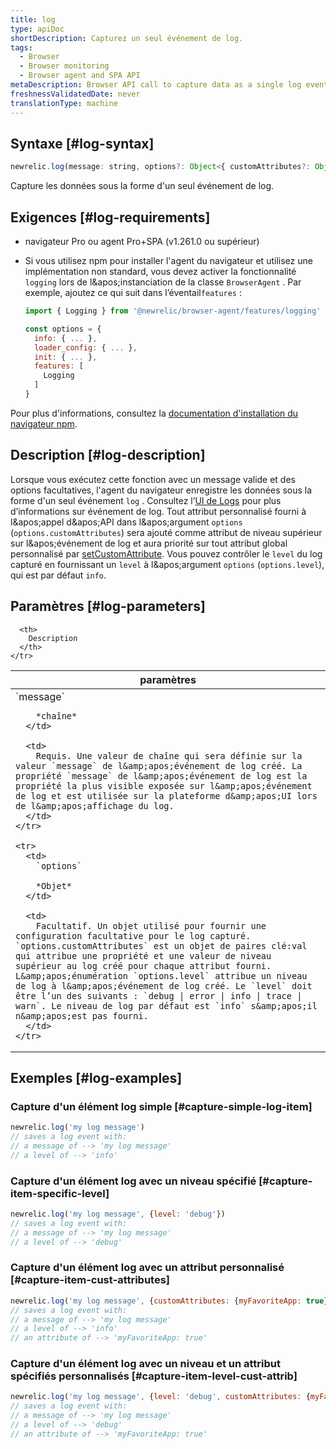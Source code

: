 ```yaml
---
title: log
type: apiDoc
shortDescription: Capturez un seul événement de log.
tags:
  - Browser
  - Browser monitoring
  - Browser agent and SPA API
metaDescription: Browser API call to capture data as a single log event.
freshnessValidatedDate: never
translationType: machine
---
```


## Syntaxe [#log-syntax]

```js
newrelic.log(message: string, options?: Object<{ customAttributes?: Object, level?: 'debug|error|info|trace|warn'}>)
```

Capture les données sous la forme d'un seul événement de log.

## Exigences [#log-requirements]

* navigateur Pro ou agent Pro+SPA (v1.261.0 ou supérieur)

* Si vous utilisez npm pour installer l'agent du navigateur et utilisez une implémentation non standard, vous devez activer la fonctionnalité `logging` lors de l&amp;apos;instanciation de la classe `BrowserAgent` . Par exemple, ajoutez ce qui suit dans l’éventail`features` :

  ```js
  import { Logging } from '@newrelic/browser-agent/features/logging'

  const options = {
    info: { ... },
    loader_config: { ... },
    init: { ... },
    features: [
      Logging
    ]
  }
  ```

Pour plus d'informations, consultez la [documentation d'installation du navigateur npm](https://www.npmjs.com/package/@newrelic/browser-agent#new-relic-browser-agent).

## Description [#log-description]

Lorsque vous exécutez cette fonction avec un message valide et des options facultatives, l'agent du navigateur enregistre les données sous la forme d'un seul événement `log` . Consultez l’[UI de Logs](/docs/logs/ui-data/use-logs-ui/) pour plus d’informations sur événement de log. Tout attribut personnalisé fourni à l&amp;apos;appel d&amp;apos;API dans l&amp;apos;argument `options` (`options.customAttributes`) sera ajouté comme attribut de niveau supérieur sur l&amp;apos;événement de log et aura priorité sur tout attribut global personnalisé par [setCustomAttribute](/docs/browser/new-relic-browser/browser-agent-spa-api/set-custom-attribute). Vous pouvez contrôler le `level` du log capturé en fournissant un `level` à l&amp;apos;argument `options` (`options.level`), qui est par défaut `info`.

## Paramètres [#log-parameters]

<table>
  <thead>
    <tr>
      <th width="25%">
        paramètres
      </th>

      <th>
        Description
      </th>
    </tr>
  </thead>

  <tbody>
    <tr>
      <td>
        `message`

        *chaîne*
      </td>

      <td>
        Requis. Une valeur de chaîne qui sera définie sur la valeur `message` de l&amp;apos;événement de log créé. La propriété `message` de l&amp;apos;événement de log est la propriété la plus visible exposée sur l&amp;apos;événement de log et est utilisée sur la plateforme d&amp;apos;UI lors de l&amp;apos;affichage du log.
      </td>
    </tr>

    <tr>
      <td>
        `options`

        *Objet*
      </td>

      <td>
        Facultatif. Un objet utilisé pour fournir une configuration facultative pour le log capturé. `options.customAttributes` est un objet de paires clé:val qui attribue une propriété et une valeur de niveau supérieur au log créé pour chaque attribut fourni. L&amp;apos;énumération `options.level` attribue un niveau de log à l&amp;apos;événement de log créé. Le `level` doit être l’un des suivants : `debug | error | info | trace | warn`. Le niveau de log par défaut est `info` s&amp;apos;il n&amp;apos;est pas fourni.
      </td>
    </tr>
  </tbody>
</table>

## Exemples [#log-examples]

### Capture d'un élément log simple [#capture-simple-log-item]

```js
newrelic.log('my log message')
// saves a log event with:
// a message of --> 'my log message'
// a level of --> 'info'
```

### Capture d'un élément log avec un niveau spécifié [#capture-item-specific-level]

```js
newrelic.log('my log message', {level: 'debug'})
// saves a log event with:
// a message of --> 'my log message'
// a level of --> 'debug'
```

### Capture d'un élément log avec un attribut personnalisé [#capture-item-cust-attributes]

```js
newrelic.log('my log message', {customAttributes: {myFavoriteApp: true}})
// saves a log event with:
// a message of --> 'my log message'
// a level of --> 'info'
// an attribute of --> 'myFavoriteApp: true'
```

### Capture d'un élément log avec un niveau et un attribut spécifiés personnalisés [#capture-item-level-cust-attrib]

```js
newrelic.log('my log message', {level: 'debug', customAttributes: {myFavoriteApp: true}})
// saves a log event with:
// a message of --> 'my log message'
// a level of --> 'debug'
// an attribute of --> 'myFavoriteApp: true'
```